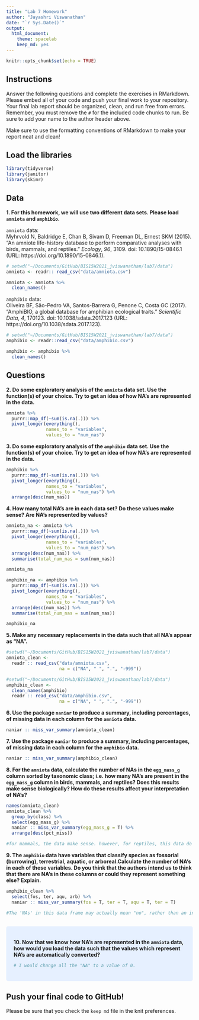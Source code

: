 ```yaml
---
title: "Lab 7 Homework"
author: "Jayashri Viswanathan"
date: "`r Sys.Date()`"
output:
  html_document: 
    theme: spacelab
    keep_md: yes
---
```


```r
knitr::opts_chunk$set(echo = TRUE)
```

## Instructions
Answer the following questions and complete the exercises in RMarkdown. Please embed all of your code and push your final work to your repository. Your final lab report should be organized, clean, and run free from errors. Remember, you must remove the `#` for the included code chunks to run. Be sure to add your name to the author header above.  

Make sure to use the formatting conventions of RMarkdown to make your report neat and clean!  

## Load the libraries
```r
library(tidyverse)
library(janitor)
library(skimr)
``` 

## Data
**1. For this homework, we will use two different data sets. Please load `amniota` and `amphibio`.**  

`amniota` data:  
Myhrvold N, Baldridge E, Chan B, Sivam D, Freeman DL, Ernest SKM (2015). “An amniote life-history
database to perform comparative analyses with birds, mammals, and reptiles.” _Ecology_, *96*, 3109.
doi: 10.1890/15-0846.1 (URL: https://doi.org/10.1890/15-0846.1).
```r
# setwd("~/Documents/GitHub/BIS15W2021_jviswanathan/lab7/data")
amniota <- readr:: read_csv("data/amniota.csv")

amniota <- amniota %>%
  clean_names()
```

`amphibio` data:  
Oliveira BF, São-Pedro VA, Santos-Barrera G, Penone C, Costa GC (2017). “AmphiBIO, a global database
for amphibian ecological traits.” _Scientific Data_, *4*, 170123. doi: 10.1038/sdata.2017.123 (URL:
https://doi.org/10.1038/sdata.2017.123).
```r
# setwd("~/Documents/GitHub/BIS15W2021_jviswanathan/lab7/data")
amphibio <- readr::read_csv("data/amphibio.csv")

amphibio <- amphibio %>%
  clean_names()
```
<style>
div.blue { background-color:#e6f0ff; border-radius: 5px; padding: 20px;}
</style>
<div class = "blue">

## Questions  
**2. Do some exploratory analysis of the `amniota` data set. Use the function(s) of your choice. Try to get an idea of how NA's are represented in the data.**  

```r
amniota %>%
  purrr::map_df(~sum(is.na(.))) %>%
  pivot_longer(everything(),
               names_to = "variables",
               values_to = "num_nas")
```
</div>

**3. Do some exploratory analysis of the `amphibio` data set. Use the function(s) of your choice. Try to get an idea of how NA's are represented in the data.**  

```r
amphibio %>%
  purrr::map_df(~sum(is.na(.))) %>%
  pivot_longer(everything(),
               names_to = "variables",
               values_to = "num_nas") %>%
  arrange(desc(num_nas))
```

**4. How many total NA's are in each data set? Do these values make sense? Are NA's represented by values?**   

```r
amniota_na <- amniota %>%
  purrr::map_df(~sum(is.na(.))) %>%
  pivot_longer(everything(),
               names_to = "variables",
               values_to = "num_nas") %>%
  arrange(desc(num_nas)) %>%
  summarise(total_num_nas = sum(num_nas))

amniota_na
```

```r
amphibio_na <- amphibio %>%
  purrr::map_df(~sum(is.na(.))) %>%
  pivot_longer(everything(),
               names_to = "variables",
               values_to = "num_nas") %>%
  arrange(desc(num_nas)) %>%
  summarise(total_num_nas = sum(num_nas))

amphibio_na
```

**5. Make any necessary replacements in the data such that all NA's appear as "NA".**   
```r
#setwd("~/Documents/GitHub/BIS15W2021_jviswanathan/lab7/data")
amniota_clean <- 
  readr :: read_csv("data/amniota.csv", 
                    na = c("NA", " ", ".", "-999"))
```

```r
#setwd("~/Documents/GitHub/BIS15W2021_jviswanathan/lab7/data")
amphibio_clean <- 
  clean_names(amphibio)
  readr :: read_csv("data/amphibio.csv", 
                    na = c("NA", " ", ".", "-999"))
```

**6. Use the package `naniar` to produce a summary, including percentages, of missing data in each column for the `amniota` data.**  
```r
naniar :: miss_var_summary(amniota_clean)
```

**7. Use the package `naniar` to produce a summary, including percentages, of missing data in each column for the `amphibio` data.**
```r
naniar :: miss_var_summary(amphibio_clean)
```

**8. For the `amniota` data, calculate the number of NAs in the `egg_mass_g` column sorted by taxonomic class; i.e. how many NA's are present in the `egg_mass_g` column in birds, mammals, and reptiles? Does this results make sense biologically? How do these results affect your interpretation of NA's?**  

```r
names(amniota_clean)
amniota_clean %>%
  group_by(class) %>%
  select(egg_mass_g) %>%
  naniar :: miss_var_summary(egg_mass_g = T) %>%
  arrange(desc(pct_miss))

#for mammals, the data make sense. however, for reptiles, this data do not make sense. 
```

**9. The `amphibio` data have variables that classify species as fossorial (burrowing), terrestrial, aquatic, or arboreal.Calculate the number of NA's in each of these variables. Do you think that the authors intend us to think that there are NA's in these columns or could they represent something else? Explain.**
```r

amphibio_clean %>%
  select(fos, ter, aqu, arb) %>%
  naniar :: miss_var_summary(fos = T, ter = T, aqu = T, ter = T) 

#The 'NAs' in this data frame may actually mean "no", rather than an invalid data entry. 
  
```
<style>
div.blue { background-color:#e6f0ff; border-radius: 5px; padding: 20px;}
</style>
<div class = "blue">

**10. Now that we know how NA's are represented in the `amniota` data, how would you load the data such that the values which represent NA's are automatically converted?**
```r
# I would change all the "NA" to a value of 0. 
```
</div>

## Push your final code to GitHub!
Please be sure that you check the `keep md` file in the knit preferences.  